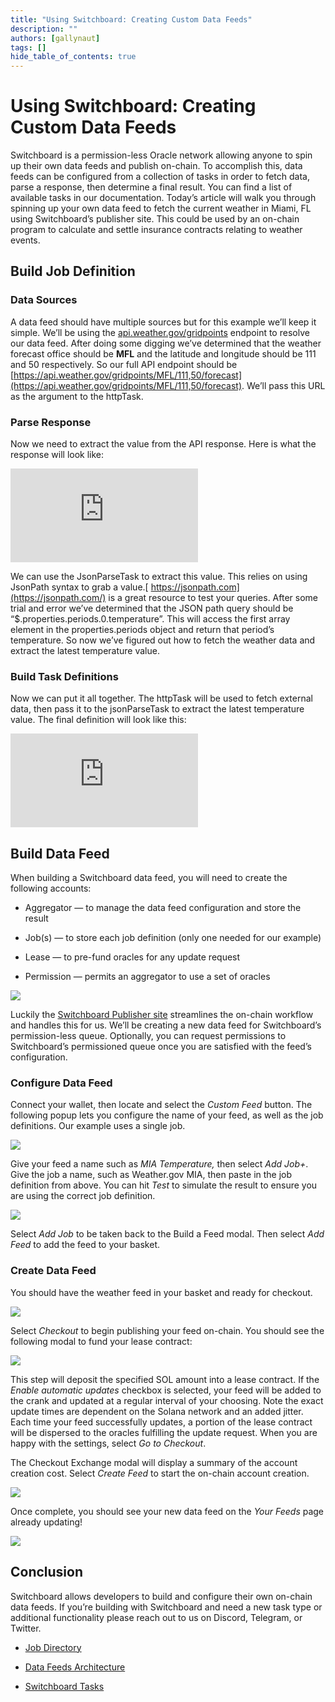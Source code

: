 ```yaml
---
title: "Using Switchboard: Creating Custom Data Feeds"
description: ""
authors: [gallynaut]
tags: []
hide_table_of_contents: true
---
```


# Using Switchboard: Creating Custom Data Feeds

Switchboard is a permission-less Oracle network allowing anyone to spin up their
own data feeds and publish on-chain. To accomplish this, data feeds can be
configured from a collection of tasks in order to fetch data, parse a response,
then determine a final result. You can find a list of available tasks in our
documentation. Today’s article will walk you through spinning up your own data
feed to fetch the current weather in Miami, FL using Switchboard’s publisher
site. This could be used by an on-chain program to calculate and settle
insurance contracts relating to weather events.

<!--truncate-->

## Build Job Definition

### Data Sources

A data feed should have multiple sources but for this example we’ll keep it
simple. We’ll be using the
[api.weather.gov/gridpoints](https://www.weather.gov/documentation/services-web-api#/default/gridpoint)
endpoint to resolve our data feed. After doing some digging we’ve determined
that the weather forecast office should be **MFL** and the latitude and
longitude should be 111 and 50 respectively. So our full API endpoint should be
[https://api.weather.gov/gridpoints/MFL/111,50/forecast](https://api.weather.gov/gridpoints/MFL/111,50/forecast).
We’ll pass this URL as the argument to the httpTask.

### Parse Response

Now we need to extract the value from the API response. Here is what the
response will look like:

<iframe
  src="https://medium.com/media/efe4c82a9487835fcd6d62c5d5dd9055"
  frameborder="0"
></iframe>

We can use the JsonParseTask to extract this value. This relies on using
JsonPath syntax to grab a value.[ https://jsonpath.com](https://jsonpath.com/)
is a great resource to test your queries. After some trial and error we’ve
determined that the JSON path query should be
“$.properties.periods.0.temperature”. This will access the first array element
in the properties.periods object and return that period’s temperature. So now
we’ve figured out how to fetch the weather data and extract the latest
temperature value.

### Build Task Definitions

Now we can put it all together. The httpTask will be used to fetch external
data, then pass it to the jsonParseTask to extract the latest temperature value.
The final definition will look like this:

<iframe
  src="https://medium.com/media/132f06aaba39e0b0e9f91d97cac4395b"
  frameborder="0"
></iframe>

## Build Data Feed

When building a Switchboard data feed, you will need to create the following
accounts:

- Aggregator — to manage the data feed configuration and store the result

- Job(s) — to store each job definition (only one needed for our example)

- Lease — to pre-fund oracles for any update request

- Permission — permits an aggregator to use a set of oracles

![](https://cdn-images-1.medium.com/max/3200/0*YaoRCEngI8vcvb00)

Luckily the [Switchboard Publisher site](https://publish.switchboard.xyz/)
streamlines the on-chain workflow and handles this for us. We’ll be creating a
new data feed for Switchboard’s permission-less queue. Optionally, you can
request permissions to Switchboard’s permissioned queue once you are satisfied
with the feed’s configuration.

### Configure Data Feed

Connect your wallet, then locate and select the _Custom Feed_ button. The
following popup lets you configure the name of your feed, as well as the job
definitions. Our example uses a single job.

![](https://cdn-images-1.medium.com/max/2000/0*RNVzR-Gv-tI9e8yx)

Give your feed a name such as _MIA Temperature,_ then select _Add Job+_. Give
the job a name, such as Weather.gov MIA, then paste in the job definition from
above. You can hit _Test_ to simulate the result to ensure you are using the
correct job definition.

![](https://cdn-images-1.medium.com/max/2000/0*EdbEKh2EegG7kAQT)

Select _Add Job_ to be taken back to the Build a Feed modal. Then select _Add
Feed_ to add the feed to your basket.

### Create Data Feed

You should have the weather feed in your basket and ready for checkout.

![](https://cdn-images-1.medium.com/max/2000/1*_Ywdq0LL75kJkZxO8vjTvQ.png)

Select _Checkout_ to begin publishing your feed on-chain. You should see the
following modal to fund your lease contract:

![](https://cdn-images-1.medium.com/max/2000/1*9gB-dywmlXFRUY4qNrD1lA.png)

This step will deposit the specified SOL amount into a lease contract. If the
_Enable automatic updates_ checkbox is selected, your feed will be added to the
crank and updated at a regular interval of your choosing. Note the exact update
times are dependent on the Solana network and an added jitter. Each time your
feed successfully updates, a portion of the lease contract will be dispersed to
the oracles fulfilling the update request. When you are happy with the settings,
select _Go to Checkout_.

The Checkout Exchange modal will display a summary of the account creation cost.
Select _Create Feed_ to start the on-chain account creation.

![](https://cdn-images-1.medium.com/max/2000/1*EVfnM7Z2n-L-QoyIIWfNAA.png)

Once complete, you should see your new data feed on the _Your Feeds_ page
already updating!

![](https://cdn-images-1.medium.com/max/2000/1*qN18XKbiGxeGyWrhSIHXSg.png)

## Conclusion

Switchboard allows developers to build and configure their own on-chain data
feeds. If you’re building with Switchboard and need a new task type or
additional functionality please reach out to us on Discord, Telegram, or
Twitter.

- [Job Directory](https://docs.switchboard.xyz/job-directory)

- [Data Feeds Architecture](https://docs.switchboard.xyz/architecture/feeds)

- [Switchboard Tasks](https://docs.switchboard.xyz/api/tasks)
